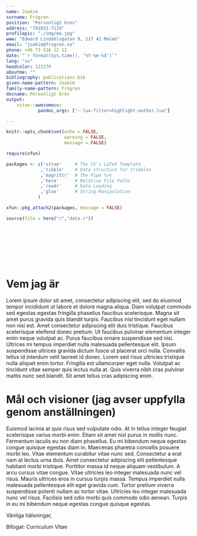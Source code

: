 ```yaml
---
name: Joakim
surname: Frögren
position: "Personligt brev"
address: "791031-7119"
profilepic: "./img/me.jpg"
www: "Edward Lindahlsgatan 9, 217 42 Malmö"
email: "joakim@frogren.se"
phone: +46 73 516 12 12
date: "`r format(Sys.time(), '%Y-%m-%d')`"
lang: "sv"
headcolor: 121270
aboutme: ""
bibliography: publications.bib
given-name-pattern: Joakim
family-name-pattern: Frögren
docname: Personligt brev
output: 
    vitae::awesomecv:
            pandoc_args: ["--lua-filter=highlight-author.lua"]

---
```


```r
knitr::opts_chunk$set(echo = FALSE,
                      warning = FALSE,
                      message = FALSE)

require(xfun)

packages <- c('vitae'     # The CV's LaTeX Template
             ,'tibble'    # Data structure for tribbles
             ,'magrittr'  # The Pipe %>%
             ,'here'      # Relative File Paths
             ,'readr'     # Data Loading
             ,'glue'      # String Manipulation
            )

xfun::pkg_attach2(packages, message = FALSE)

source(file = here("r","data.r"))

```

\vspace{1.25cm} \rightline{\textcolor{gray}{19 mars 2024}}

\vspace{-0.5cm}\textcolor{gray}{Avdelningen för folkhälsovetenskap}    \
\textcolor{gray}{Fakulteten för hälsovetenskap}      \
\textcolor{gray}{Högskolan Kristianstad}      \
\textcolor{gray}{291 88 Kristianstad}      \
        
\vspace{0.25cm}\textbf{Ansökan till tjänsten som lektor i folkhälsovetenskap, ref. P2024-3711-31 }     \
\vspace{0.15cm} \textcolor{black}{}


\vspace{0.5cm} # Vem jag är

Lorem ipsum dolor sit amet, consectetur adipiscing elit, sed do eiusmod tempor incididunt ut labore et dolore magna aliqua. Diam volutpat commodo sed egestas egestas fringilla phasellus faucibus scelerisque. Magna sit amet purus gravida quis blandit turpis. Faucibus nisl tincidunt eget nullam non nisi est. Amet consectetur adipiscing elit duis tristique. Faucibus scelerisque eleifend donec pretium. Ut faucibus pulvinar elementum integer enim neque volutpat ac. Purus faucibus ornare suspendisse sed nisi. Ultrices mi tempus imperdiet nulla malesuada pellentesque elit. Ipsum suspendisse ultrices gravida dictum fusce ut placerat orci nulla. Convallis tellus id interdum velit laoreet id donec. Lorem sed risus ultricies tristique nulla aliquet enim tortor. Fringilla est ullamcorper eget nulla. Volutpat ac tincidunt vitae semper quis lectus nulla at. Quis viverra nibh cras pulvinar mattis nunc sed blandit. Sit amet tellus cras adipiscing enim.

\vspace{0.5cm} # Mål och visioner (jag avser uppfylla genom anställningen)

Euismod lacinia at quis risus sed vulputate odio. At in tellus integer feugiat scelerisque varius morbi enim. Etiam sit amet nisl purus in mollis nunc. Fermentum iaculis eu non diam phasellus. Eu mi bibendum neque egestas congue quisque egestas diam in. Maecenas pharetra convallis posuere morbi leo. Vitae elementum curabitur vitae nunc sed. Consectetur a erat nam at lectus urna duis. Amet consectetur adipiscing elit pellentesque habitant morbi tristique. Porttitor massa id neque aliquam vestibulum. A arcu cursus vitae congue. Vitae ultricies leo integer malesuada nunc vel risus. Mauris ultrices eros in cursus turpis massa. Tempus imperdiet nulla malesuada pellentesque elit eget gravida cum. Tortor pretium viverra suspendisse potenti nullam ac tortor vitae. Ultricies leo integer malesuada nunc vel risus. Facilisis sed odio morbi quis commodo odio aenean. Turpis in eu mi bibendum neque egestas congue quisque egestas.

\vspace*{0.5cm}
Vänliga hälsningar,

\vspace*{0.5cm}
\textbf{Joakim Frögren}

\vspace*{0.5cm} Bifogat: Curriculum Vitae
